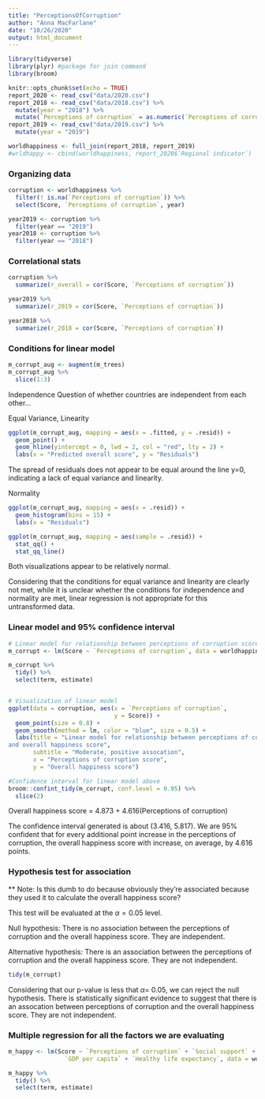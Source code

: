 ```yaml
---
title: "PerceptionsOfCorruption"
author: "Anna MacFarlane"
date: "10/26/2020"
output: html_document
---
```


```r
library(tidyverse)
library(plyr) #package for join command
library(broom)

knitr::opts_chunk$set(echo = TRUE)
report_2020 <- read_csv("data/2020.csv")
report_2018 <- read_csv("data/2018.csv") %>% 
  mutate(year = "2018") %>% 
  mutate(`Perceptions of corruption` = as.numeric(`Perceptions of corruption`))
report_2019 <- read_csv("data/2019.csv") %>% 
  mutate(year = "2019")

worldhappiness <- full_join(report_2018, report_2019)
#wrldhappy <- cbind(worldhappiness, report_2020$`Regional indicator`)
```

### Organizing data
```r
corruption <- worldhappiness %>% 
  filter(! is.na(`Perceptions of corruption`)) %>% 
  select(Score, `Perceptions of corruption`, year)

year2019 <- corruption %>% 
  filter(year == "2019")
year2018 <- corruption %>% 
  filter(year == "2018")
```

### Correlational stats

```r
corruption %>% 
  summarize(r_overall = cor(Score, `Perceptions of corruption`))

year2019 %>% 
  summarize(r_2019 = cor(Score, `Perceptions of corruption`))

year2018 %>% 
  summarize(r_2018 = cor(Score, `Perceptions of corruption`))

```

### Conditions for linear model 

```r
m_corrupt_aug <- augment(m_trees)
m_corrupt_aug %>%
  slice(1:3)
```
Independence
Question of whether countries are independent from each other...

Equal Variance, Linearity 
```r
ggplot(m_corrupt_aug, mapping = aes(x = .fitted, y = .resid)) +
  geom_point() + 
  geom_hline(yintercept = 0, lwd = 2, col = "red", lty = 2) +
  labs(x = "Predicted overall score", y = "Residuals")
```

The spread of residuals does not appear to be equal around the line y=0, indicating a lack of equal variance and linearity.

Normality
```r
ggplot(m_corrupt_aug, mapping = aes(x = .resid)) +
  geom_histogram(bins = 15) + 
  labs(x = "Residuals")

ggplot(m_corrupt_aug, mapping = aes(sample = .resid)) +
  stat_qq() + 
  stat_qq_line()
```
Both visualizations appear to be relatively normal.


Considering that the conditions for equal variance and linearity are clearly not met, while it is unclear whether the conditions for independence and normality are met, linear regression is not appropriate for this untransformed data. 

### Linear model and 95% confidence interval 

```r
# Linear model for relationship between perceptions of corruption score and overall happiness score
m_corrupt <- lm(Score ~ `Perceptions of corruption`, data = worldhappiness)

m_corrupt %>%
  tidy() %>%
  select(term, estimate) 


# Visualization of linear model
ggplot(data = corruption, aes(x = `Perceptions of corruption`,
                              y = Score)) + 
  geom_point(size = 0.8) + 
  geom_smooth(method = lm, color = "blue", size = 0.5) +
  labs(title = "Linear model for relationship between perceptions of corruption
and overall happiness score",
       subtitle = "Moderate, positive assocation",
       x = "Perceptions of corruption score",
       y = "Overall happiness score")

#Confidence interval for linear model above 
broom::confint_tidy(m_corrupt, conf.level = 0.95) %>% 
  slice(2)

```
Overall happiness score = 4.873 + 4.616(Perceptions of corruption)

The confidence interval generated is about (3.416, 5.817). We are 95% confident that for every additional point increase in the perceptions of corruption, the overall happiness score with increase, on average, by 4.616 points. 


### Hypothesis test for association

** Note: Is this dumb to do because obviously they're associated because they used it to calculate the overall happiness score?

This test will be evaluated at the $\alpha = 0.05$ level.

Null hypothesis: There is no association between the perceptions of corruption and the overall happiness score. They are independent.

Alternative hypothesis: There is an association between the perceptions of corruption and the overall happiness score. They are not independent.


```r
tidy(m_corrupt)
```
Considering that our p-value is less that $\alpha =$ 0.05, we can reject the null hypothesis. There is statistically significant evidence to suggest that there is an assocation between perceptions of corruption and the overall happiness score. They are not independent. 


### Multiple regression for all the factors we are evaluating

```r
m_happy <- lm(Score ~ `Perceptions of corruption` + `Social support` +
                `GDP per capita` + `Healthy life expectancy`, data = worldhappiness)

m_happy %>% 
  tidy() %>%
  select(term, estimate) 
  
```
